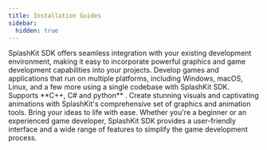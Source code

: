 ---
title: Installation Guides
sidebar:
  hidden: true
---




<CardGrid>
  <Card title="Windows" icon="raphael:windows">
    SplashKit SDK offers seamless integration with your existing development
    environment, making it easy to incorporate powerful graphics and game
    development capabilities into your projects.
    <LinkCard
 title="Installation Guide"
    href="/installation/windows/mingw/"
/>
  </Card>
  <Card title="MacOS" icon="ic:baseline-apple">
    Develop games and applications that run on multiple platforms, including
    Windows, macOS, Linux, and a few more using a single codebase with SplashKit
    SDK. Supports **C++, C# and python** .
      <LinkCard
    title="Installation Guide"
    href="/installation/macos/"
  />
  </Card>
  <Card title="Linux" icon="logos:linux-tux">
    Create stunning visuals and captivating animations with SplashKit's
    comprehensive set of graphics and animation tools. Bring your ideas to life
    with ease.
  <LinkCard
    title="Installation Guide"
    href="/installation/linux/"
  />
  </Card>
  <Card title="Virtual Machine" icon="carbon:virtual-machine">
    Whether you're a beginner or an experienced game developer, SplashKit SDK
    provides a user-friendly interface and a wide range of features to simplify
    the game development process.
      <LinkCard
    title="Installation Guide"
    href="/installation/virtual-machine/"
  />
  </Card>
</CardGrid>

<ScriptComp client:only />

